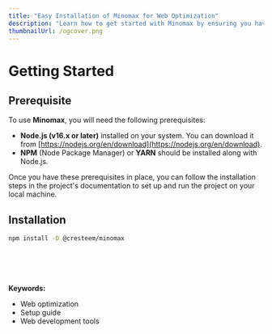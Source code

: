 ```yaml
---
title: "Easy Installation of Minomax for Web Optimization"
description: "Learn how to get started with Minomax by ensuring you have the necessary prerequisites and following the simple installation process. Optimize your web projects with this powerful tool."
thumbnailUrl: /ogcover.png 
---
```


# Getting Started

## Prerequisite
To use **Minomax**, you will need the following prerequisites:

- **Node.js (v16.x or later)** installed on your system. You can download it from
[https://nodejs.org/en/download](https://nodejs.org/en/download).
- **NPM** (Node Package Manager) or **YARN** should be installed along with Node.js.

Once you have these prerequisites in place, you can follow the installation steps in the project's documentation
to set up and run the project on your local machine.

## Installation

```sh npm2yarn
npm install -D @cresteem/minomax
```


<br/>
<br/>
<br/>
<br/>
<strong>Keywords:</strong>
<ul className={style.keywords}>
    <li>Web optimization</li>
    <li>Setup guide</li>
    <li>Web development tools</li>
</ul>
